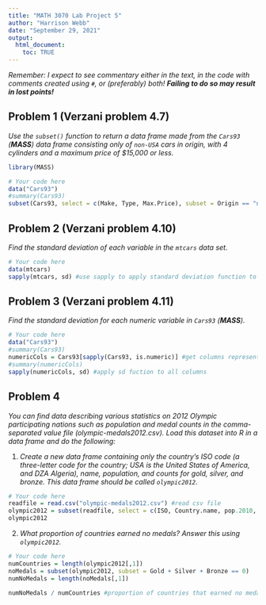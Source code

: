 ```yaml
---
title: "MATH 3070 Lab Project 5"
author: "Harrison Webb"
date: "September 29, 2021"
output:
  html_document:
    toc: TRUE
---
```


*Remember: I expect to see commentary either in the text, in the code with comments created using `#`, or (preferably) both! **Failing to do so may result in lost points!***


## Problem 1 (Verzani problem 4.7)
*Use the `subset()` function to return a data frame made from the `Cars93` (**MASS**) data frame consisting only of `non-USA` cars in origin, with 4 cylinders and a maximum price of \$15,000 or less.*
```r
library(MASS)
```

```r
# Your code here
data("Cars93")
#summary(Cars93)
subset(Cars93, select = c(Make, Type, Max.Price), subset = Origin == "non-USA" & Cylinders == 4 & Max.Price <= 15)
```

## Problem 2 (Verzani problem 4.10)
*Find the standard deviation of each variable in the `mtcars` data set.*

```r
# Your code here
data(mtcars)
sapply(mtcars, sd) #use sapply to apply standard deviation function to each column in the data set
```

## Problem 3 (Verzani problem 4.11)
*Find the standard deviation for each numeric variable in `Cars93` (**MASS**).*

```r
# Your code here
data("Cars93")
#summary(Cars93)
numericCols = Cars93[sapply(Cars93, is.numeric)] #get columns representing numeric variables
#summary(numericCols)
sapply(numericCols, sd) #apply sd fuction to all columns
```

## Problem 4
*You can find data describing various statistics on 2012 Olympic participating nations such as population and medal counts in the comma-separated value file (olympic-medals2012.csv). Load this dataset into R in a data frame and do the following:*

1. *Create a new data frame containing only the country's ISO code (a three-letter code for the country; USA is the United States of America, and DZA Algeria), name, population, and counts for gold, silver, and bronze. This data frame should be called `olympic2012`.*

```r
# Your code here
readfile = read.csv("olympic-medals2012.csv") #read csv file
olympic2012 = subset(readfile, select = c(ISO, Country.name, pop.2010, Gold, Silver, Bronze)) #select specific columns
olympic2012

```

2. *What proportion of countries earned no medals? Answer this using `olympic2012`.*

```r
# Your code here
numCountries = length(olympic2012[,1])
noMedals = subset(olympic2012, subset = Gold + Silver + Bronze == 0)
numNoMedals = length(noMedals[,1])

numNoMedals / numCountries #proportion of countries that earned no medals
```

